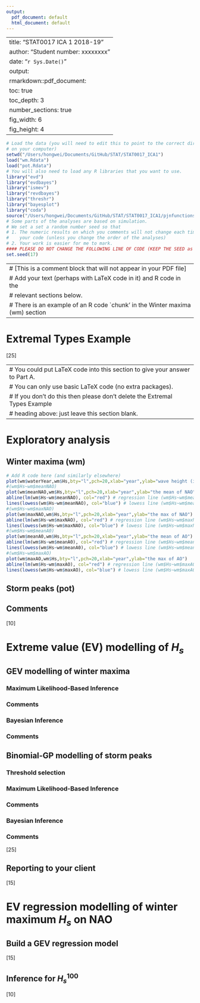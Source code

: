 ```yaml
---
output:
  pdf_document: default
  html_document: default
---
```


<!-- saved from url=(0100)https://moodle-1819.ucl.ac.uk/pluginfile.php/1342515/mod_resource/content/7/stat0017ica1template.Rmd -->
<html><head><meta http-equiv="Content-Type" content="text/html; charset=UTF-8"></head><body>---
title: "STAT0017 ICA 1 2018-19"
author: "Student number: xxxxxxxx"
date: "`r Sys.Date()`"
output:
  rmarkdown::pdf_document:
    toc: true
    toc_depth: 3
    number_sections: true
    fig_width: 6
    fig_height: 4
---

```r
# Load the data (you will need to edit this to point to the correct directory
# on your computer)
setwd("/Users/hongwei/Documents/GitHub/STAT/STAT0017_ICA1")
load("wm.Rdata")
load("pot.Rdata")
# You will also need to load any R libraries that you want to use.
library("evd")
library("evdbayes")
library("ismev")
library("revdbayes")
library("threshr")
library("bayesplot")
library("coda")
source("/Users/hongwei/Documents/GitHub/STAT/STAT0017_ICA1/pjnfunctions.R")
# Some parts of the analyses are based on simulation.
# We set a set a random number seed so that
# 1. The numeric results on which you comments will not change each time you run
#    your code (unless you change the order of the analyses)
# 2. Your work is easier for me to mark.
#### PLEASE DO NOT CHANGE THE FOLLOWING LINE OF CODE (KEEP THE SEED as 17) ####
set.seed(17)
```

---
# [This is a comment block that will not appear in your PDF file]
# Add your text (perhaps with LaTeX code in it) and R code in the 
# relevant sections below.
# There is an example of an R code `chunk' in the Winter maxima (wm) section
---

# Extremal Types Example

${}$\hspace*{\fill} [25]

---
# You could put LaTeX code into this section to give your answer to Part A.
# You can only use basic LaTeX code (no extra packages).
# If you don't do this then please don't delete the Extremal Types Example
# heading above: just leave this section blank.
---

# Exploratory analysis

## Winter maxima (wm)

```r
# Add R code here (and similarly elsewhere)
plot(wm$waterYear,wm$Hs,bty="l",pch=20,xlab="year",ylab="wave height (in metres)")
#(wm$Hs~wm$meanNAO) 
plot(wm$meanNAO,wm$Hs,bty="l",pch=20,xlab="year",ylab="the mean of NAO")
abline(lm(wm$Hs~wm$meanNAO), col="red") # regression line (wm$Hs~wm$meanNAO) 
lines(lowess(wm$Hs~wm$meanNAO), col="blue") # lowess line (wm$Hs~wm$meanNAO)
#(wm$Hs~wm$maxNAO)
plot(wm$maxNAO,wm$Hs,bty="l",pch=20,xlab="year",ylab="the max of NAO")
abline(lm(wm$Hs~wm$maxNAO), col="red") # regression line (wm$Hs~wm$maxNAO)
lines(lowess(wm$Hs~wm$maxNAO), col="blue") # lowess line (wm$Hs~wm$maxNAO)
#(wm$Hs~wm$meanA0)
plot(wm$meanA0,wm$Hs,bty="l",pch=20,xlab="year",ylab="the mean of AO")
abline(lm(wm$Hs~wm$meanA0), col="red") # regression line (wm$Hs~wm$meanA0)
lines(lowess(wm$Hs~wm$meanA0), col="blue") # lowess line (wm$Hs~wm$meanA0)
#(wm$Hs~wm$maxAO)
plot(wm$maxAO,wm$Hs,bty="l",pch=20,xlab="year",ylab="the max of AO")
abline(lm(wm$Hs~wm$maxAO), col="red") # regression line (wm$Hs~wm$maxAO)
lines(lowess(wm$Hs~wm$maxAO), col="blue") # lowess line (wm$Hs~wm$maxAO)


```

## Storm peaks (pot)

## Comments

${}$\hspace*{\fill} [10]

# Extreme value (EV) modelling of $H_s$

## GEV modelling of winter maxima

### Maximum Likelihood-Based Inference

### Comments

### Bayesian Inference

### Comments

## Binomial-GP modelling of storm peaks

### Threshold selection

### Maximum Likelihood-Based Inference

### Comments

### Bayesian Inference

### Comments

${}$\hspace*{\fill} [25]

## Reporting to your client

${}$\hspace*{\fill} [15]

# EV regression modelling of winter maximum $H_s$ on NAO

## Build a GEV regression model

${}$\hspace*{\fill} [15]

## Inference for $H_s^{100}$

${}$\hspace*{\fill} [10]

<script type="text/x-mathjax-config">
   MathJax.Hub.Config({  "HTML-CSS": { minScaleAdjust: 125, availableFonts: [] }  });
</script>
</body></html>
